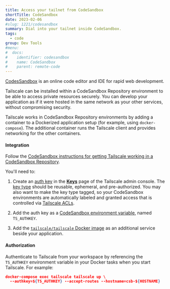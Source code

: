 ```yaml
---
title: Access your tailnet from CodeSandbox
shortTitle: CodeSandbox
date: 2023-02-06
#slug: 1221/codesandbox
summary: Dial into your tailnet inside CodeSandbox.
tags:
  - code
group: Dev Tools
#menu:
#  docs:
#    identifier: codesandbox
#    name: CodeSandbox
#    parent: remote-code
---
```


[CodesSandbox][codesandbox] is an online code editor and IDE for rapid web development.

Tailscale can be installed within a CodeSandbox Repository environment to be able to access private resources securely.
You can develop your application as if it were hosted in the same network as your other services, without
compromising security.

Tailscale works in CodeSandbox Repository environments by adding a container to a Dockerized application setup (for
example, using `docker-compose`). The additional container runs the Tailscale client and provides networking for the other
containers.

#### Integration

Follow the [CodeSandbox instructions for getting Tailscale working in a CodeSandbox Repository][codesandbox-tailscale].

You'll need to:

1. Create an [auth key][auth-key] in the [**Keys**][keys-page] page of the Tailscale admin console. The [key type][key-type]
   should be reusable, ephemeral, and pre-authorized. You may also want to make the key type tagged, so your CodeSandbox
   environments are automatically labeled and granted access that is controlled via [Tailscale ACLs][acls].

1. Add the auth key as a [CodeSandbox environment variable][codesandbox-env-var], named `TS_AUTHKEY`.

1. Add the [`tailscale/tailscale` Docker image][tailscale-image] as an additional service beside your application.

#### Authorization

Authenticate to Tailscale from your workspace by referencing the `TS_AUTHKEY` environment variable in your Docker tasks
when you start Tailscale. For example:

```json
docker-compose exec tailscale tailscale up \
  --authkey=${TS_AUTHKEY} --accept-routes --hostname=csb-${HOSTNAME}
```

[acls]: /kb/1018/acls/
[auth-key]: /kb/1085/auth-keys/
[codesandbox-env-var]: https://codesandbox.io/docs/learn/environment/secrets
[codesandbox-tailscale]: https://codesandbox.io/docs/learn/integrations/tailscale
[codesandbox]: https://codesandbox.io/
[key-type]: /kb/1085/auth-keys/#types-of-auth-keys
[keys-page]: https://login.tailscale.com/admin/settings/keys
[tailscale-image]: https://hub.docker.com/r/tailscale/tailscale
